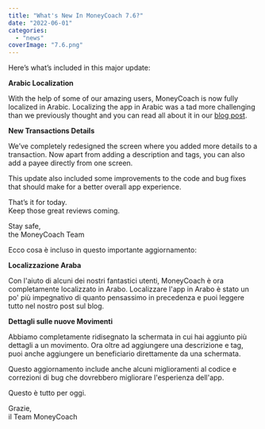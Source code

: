```yaml
---
title: "What's New In MoneyCoach 7.6?"
date: "2022-06-01"
categories: 
  - "news"
coverImage: "7.6.png"
---
```


Here’s what’s included in this major update:

**Arabic Localization**

With the help of some of our amazing users, MoneyCoach is now fully localized in Arabic. Localizing the app in Arabic was a tad more challenging than we previously thought and you can read all about it in our [blog post](https://moneycoach.ai/moneycoach-in-arabic-a-journey-of-discovery-and-understanding/).

**New Transactions Details**

We’ve completely redesigned the screen where you added more details to a transaction. Now apart from adding a description and tags, you can also add a payee directly from one screen. 

This update also included some improvements to the code and bug fixes that should make for a better overall app experience.

That’s it for today.  
Keep those great reviews coming.

Stay safe,  
the MoneyCoach Team

Ecco cosa è incluso in questo importante aggiornamento:

**Localizzazione Araba**

Con l'aiuto di alcuni dei nostri fantastici utenti, MoneyCoach è ora completamente localizzato in Arabo. Localizzare l'app in Arabo è stato un po' più impegnativo di quanto pensassimo in precedenza e puoi leggere tutto nel nostro post sul blog.

**Dettagli sulle nuove Movimenti**

Abbiamo completamente ridisegnato la schermata in cui hai aggiunto più dettagli a un movimento. Ora oltre ad aggiungere una descrizione e tag, puoi anche aggiungere un beneficiario direttamente da una schermata.

Questo aggiornamento include anche alcuni miglioramenti al codice e correzioni di bug che dovrebbero migliorare l'esperienza dell'app.

Questo è tutto per oggi.

Grazie,  
il Team MoneyCoach
